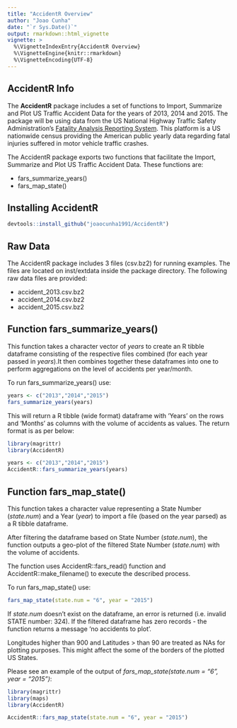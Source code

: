 ```yaml
---
title: "AccidentR Overview"
author: "Joao Cunha"
date: "`r Sys.Date()`"
output: rmarkdown::html_vignette
vignette: >
  %\VignetteIndexEntry{AccidentR Overview}
  %\VignetteEngine{knitr::rmarkdown}
  %\VignetteEncoding{UTF-8}
---
```


## AccidentR Info

The **AccidentR** package includes a set of functions to Import, Summarize and Plot US Traffic Accident Data for the years of 2013, 2014 and 2015. The package will be using data from the US National Highway Traffic Safety Administration's [Fatality Analysis Reporting System](https://www.nhtsa.gov/Data/Fatality-Analysis-Reporting-System-(FARS)). This platform is a US nationwide census providing the American public yearly data regarding fatal injuries suffered in motor vehicle traffic crashes.

The AccidentR package exports two functions that facilitate the Import, Summarize and Plot US Traffic Accident Data. These functions are:

* fars_summarize_years()
* fars_map_state()

## Installing AccidentR

```r
devtools::install_github("joaocunha1991/AccidentR")
```

## Raw Data

The AccidentR package includes 3 files (csv.bz2) for running examples. The files are located on inst/extdata inside the package directory. The following raw data files are provided: 

* accident_2013.csv.bz2
* accident_2014.csv.bz2
* accident_2015.csv.bz2

## Function fars_summarize_years() 

This function takes a character vector of *years* to create an R tibble dataframe consisting of the respective files combined (for each year passed in *years*).It then combines together these dataframes into one to perform aggregations on the level of accidents per year/month.

To run fars_summarize_years() use: 

```r
years <- c("2013","2014","2015")
fars_summarize_years(years)
```

This will return a R tibble (wide format) dataframe with 'Years' on the rows and 'Months' as columns with the volume of accidents as values. The return format is as per below:

```r

library(magrittr)
library(AccidentR)

years <- c("2013","2014","2015")
AccidentR::fars_summarize_years(years)


```
## Function fars_map_state()

This function takes a character value representing a State Number (*state.num*) and a Year (*year*) to import a file (based on the year parsed) as a R tibble dataframe.

After filtering the dataframe based on State Number (*state.num*), the function outputs a geo-plot of the filtered State Number (*state.num*) with the volume of accidents.

The function uses AccidentR::fars_read() function and AccidentR::make_filename() to execute the described process.

To run fars_map_state() use: 

```r
fars_map_state(state.num = "6", year = "2015")
```

If *state.num* doesn't exist on the dataframe, an error is returned (i.e. invalid STATE number: 324).
If the filtered dataframe has zero records - the function returns a message 'no accidents to plot'.

Longitudes higher than 900 and Latitudes > than 90 are treated as NAs for plotting purposes. This might affect the some of the borders of the plotted US States.

Please see an example of the output of *fars_map_state(state.num = "6", year = "2015")*:

```r

library(magrittr)
library(maps)
library(AccidentR)

AccidentR::fars_map_state(state.num = "6", year = "2015")
```





